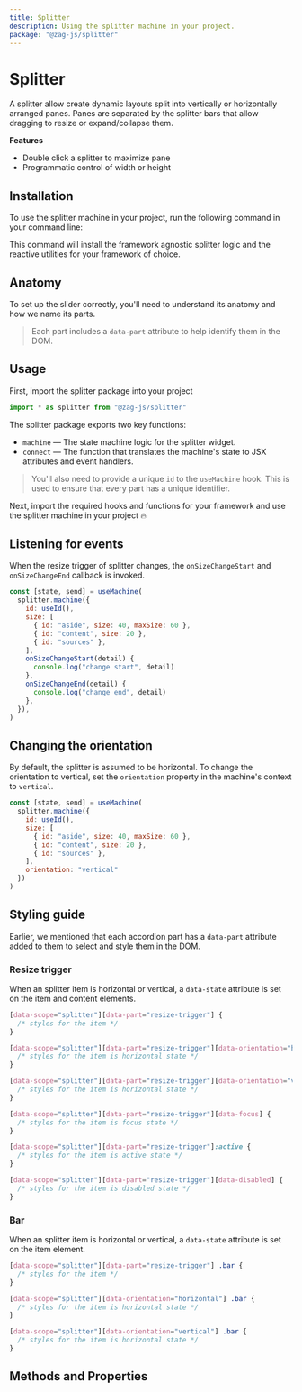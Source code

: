 ```yaml
---
title: Splitter
description: Using the splitter machine in your project.
package: "@zag-js/splitter"
---
```


# Splitter

A splitter allow create dynamic layouts split into vertically or horizontally arranged panes. 
Panes are separated by the splitter bars that allow dragging to resize or expand/collapse them.

<Resources pkg="@zag-js/splitter" />

<Showcase id="Splitter" />

**Features**

- Double click a splitter to maximize pane
- Programmatic control of width or height

## Installation

To use the splitter machine in your project, run the following command in your
command line:

<CodeSnippet id="splitter/installation.mdx" />

This command will install the framework agnostic splitter logic and the reactive
utilities for your framework of choice.

## Anatomy

To set up the slider correctly, you'll need to understand its anatomy and how we
name its parts.

> Each part includes a `data-part` attribute to help identify them in the DOM.

<Anatomy id="splitter" />

## Usage

First, import the splitter package into your project

```jsx
import * as splitter from "@zag-js/splitter"
```

The splitter package exports two key functions:

- `machine` — The state machine logic for the splitter widget.
- `connect` — The function that translates the machine's state to JSX attributes
  and event handlers.

> You'll also need to provide a unique `id` to the `useMachine` hook. This is
> used to ensure that every part has a unique identifier.

Next, import the required hooks and functions for your framework and use the
splitter machine in your project 🔥

<CodeSnippet id="splitter/usage.mdx" />

## Listening for events

When the resize trigger of splitter changes, the `onSizeChangeStart` and `onSizeChangeEnd` callback is invoked.

```jsx {9-14}
const [state, send] = useMachine(
  splitter.machine({
    id: useId(),
    size: [
      { id: "aside", size: 40, maxSize: 60 },
      { id: "content", size: 20 },
      { id: "sources" },
    ],
    onSizeChangeStart(detail) {
      console.log("change start", detail)
    },
    onSizeChangeEnd(detail) {
      console.log("change end", detail)
    },
  }),
)
```

## Changing the orientation

By default, the splitter is assumed to be horizontal. To change the orientation to
vertical, set the `orientation` property in the machine's context to `vertical`.

```jsx {9}
const [state, send] = useMachine(
  splitter.machine({
    id: useId(),
    size: [
      { id: "aside", size: 40, maxSize: 60 },
      { id: "content", size: 20 },
      { id: "sources" },
    ],
    orientation: "vertical"
  })
)
```

## Styling guide

Earlier, we mentioned that each accordion part has a `data-part` attribute added
to them to select and style them in the DOM.

### Resize trigger

When an splitter item is horizontal or vertical, a `data-state` attribute is set
on the item and content elements.

```css
[data-scope="splitter"][data-part="resize-trigger"] {
  /* styles for the item */
}

[data-scope="splitter"][data-part="resize-trigger"][data-orientation="horizontal"] {
  /* styles for the item is horizontal state */
}

[data-scope="splitter"][data-part="resize-trigger"][data-orientation="vertical"] {
  /* styles for the item is horizontal state */
}

[data-scope="splitter"][data-part="resize-trigger"][data-focus] {
  /* styles for the item is focus state */
}

[data-scope="splitter"][data-part="resize-trigger"]:active {
  /* styles for the item is active state */
}

[data-scope="splitter"][data-part="resize-trigger"][data-disabled] {
  /* styles for the item is disabled state */
}
```

### Bar

When an splitter item is horizontal or vertical, a `data-state` attribute is set
on the item element.

```css
[data-scope="splitter"][data-part="resize-trigger"] .bar {
  /* styles for the item */
}

[data-scope="splitter"][data-orientation="horizontal"] .bar {
  /* styles for the item is horizontal state */
}

[data-scope="splitter"][data-orientation="vertical"] .bar {
  /* styles for the item is horizontal state */
}
```

## Methods and Properties

<ApiTable name="splitter" />
